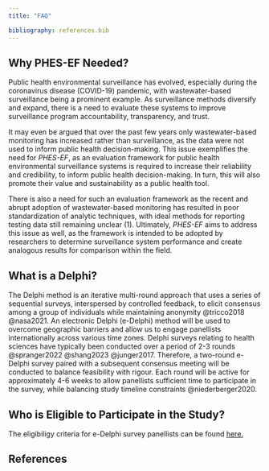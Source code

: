```yaml
---
title: "FAQ"

bibliography: references.bib
---
```


## Why PHES-EF Needed?
Public health environmental surveillance has evolved, especially during the coronavirus disease (COVID-19) pandemic, with wastewater-based surveillance being a prominent example. As surveillance methods diversify and expand, there is a need to evaluate these systems to improve surveillance program accountability, transparency, and trust. 

It may even be argued that over the past few years only wastewater-based monitoring has increased rather than surveillance, as the data were not used to inform public health decision-making. This issue exemplifies the need for *PHES-EF*, as an evaluation framework for public health environmental surveillance systems is required to increase their reliability and credibility, to inform public health decision-making. In turn, this will also promote their value and sustainability as a public health tool.

There is also a need for such an evaluation framework as the recent and abrupt adoption of wastewater-based monitoring has resulted in poor standardization of analytic techniques, with ideal methods for reporting testing data still remaining unclear (1). Ultimately, *PHES-EF* aims to address this issue as well, as the framework is intended to be adopted by researchers to determine surveillance system performance and create analogous results for comparison within the field.

## What is a Delphi?
The Delphi method is an iterative multi-round approach that uses a series of sequential surveys, interspersed by controlled feedback, to elicit consensus among a group of individuals while maintaining anonymity @tricco2018 @nasa2021. An electronic Delphi (e-Delphi) method will be used to overcome geographic barriers and allow us to engage panellists internationally across various time zones. Delphi surveys relating to health sciences have typically been conducted over a period of 2-3 rounds @spranger2022 @shang2023 @junger2017. Therefore, a two-round e-Delphi survey paired with a subsequent consensus meeting will be conducted to balance feasibility with rigour. Each round will be active for approximately 4-6 weeks to allow panellists sufficient time to participate in the survey, while balancing study timeline constraints @niederberger2020. 

## Who is Eligible to Participate in the Study?
The eligibiligy criteria for e-Delphi survey panellists can be found [here.](delphi.qmd)

## References

::: {#refs}
:::
